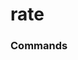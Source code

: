 # rate


### Commands
<ul className='grid grid-cols-1 md:grid-cols-2 lg:grid-cols-3 xl:grid-cols-4 gap-4 -ml-6'>
<ReferenceCard
    title="ESTR"
    description="Euro Short-Term Rate. The euro short-term rate (€STR) reflects the wholesale euro unsecured..."
    url="rate/estr"
    command
/><ReferenceCard
    title="DPCREDIT"
    description="Discount Window Primary Credit Rate. A bank rate is the interest rate a nation's central bank..."
    url="rate/dpcredit"
    command
/><ReferenceCard
    title="EFFR"
    description="Fed Funds Rate. Get Effective Federal Funds Rate data. A bank rate is the interest rate a..."
    url="rate/effr"
    command
/><ReferenceCard
    title="EFFR_FORECAST"
    description="Fed Funds Rate Projections. The projections for the federal funds rate are the value of the..."
    url="rate/effr_forecast"
    command
/><ReferenceCard
    title="SONIA"
    description="Sterling Overnight Index Average. SONIA (Sterling Overnight Index Average) is an important..."
    url="rate/sonia"
    command
/><ReferenceCard
    title="AMERIBOR"
    description="Ameribor. Ameribor (short for the American interbank offered rate) is a benchmark interest rate..."
    url="rate/ameribor"
    command
/><ReferenceCard
    title="IORB"
    description="Interest on Reserve Balances. Get Interest Rate on Reserve Balances data A bank rate is the..."
    url="rate/iorb"
    command
/><ReferenceCard
    title="ECB"
    description="European Central Bank Interest Rates. The Governing Council of the ECB sets the key interest..."
    url="rate/ecb"
    command
/>
</ul>

